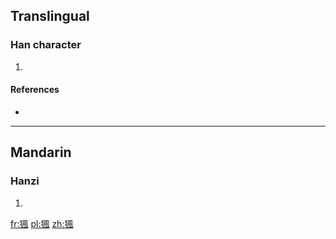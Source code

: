 ==Translingual==

===Han character===
{{Han char|rn=94|rad=犬|as=09|sn=12|four=4721<sub>0</sub>|canj=大竹竹弓戈 (KHHNI)}}

# {{defn|Han|sort=犬09}}

====References====
* {{Han ref|kx=0714.150|dkj=20522|dj=1126.140|hdz=21359.030|uh=7326|ud=29478|bh=DA76|bd=55926}}

----

==Mandarin==

===Hanzi===
{{cmn-hanzi|pin=[[fēng]] ([[feng1]]), [[máo]] ([[mao2]]), [[miáo]] ([[miao2]])|wg=feng<sup>1</sup>, mao<sup>2</sup>, miao<sup>2</sup>}}

# {{defn|lang=cmn|sort=犬09}}

[[fr:猦]]
[[pl:猦]]
[[zh:猦]]